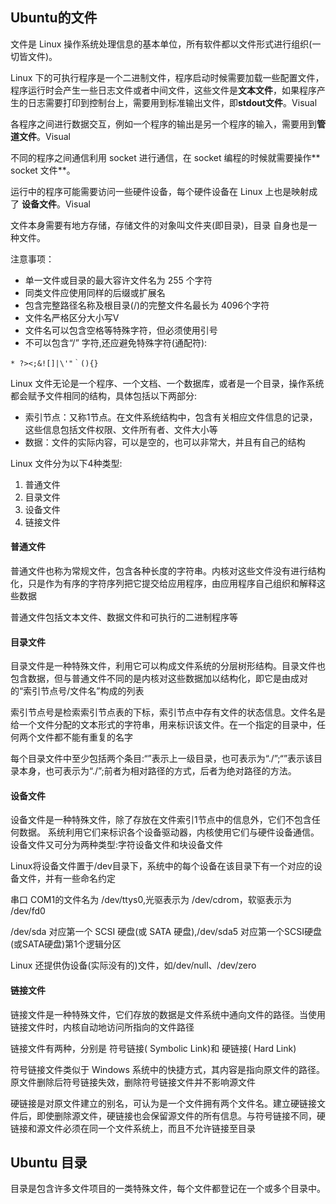 
<WordCount>

## Ubuntu的文件

文件是 Linux 操作系统处理信息的基本单位，所有软件都以文件形式进行组织(一切皆文件)。

Linux 下的可执行程序是一个二进制文件，程序启动时候需要加载一些配置文件，程序运行时会产生一些日志文件或者中间文件，这些文件是**文本文件**，如果程序产生的日志需要打印到控制台上，需要用到标准输出文件，即**stdout文件**。Visual

各程序之间进行数据交互，例如一个程序的输出是另一个程序的输入，需要用到**管道文件**。Visual

不同的程序之间通信利用 socket 进行通信，在 socket 编程的时候就需要操作** socket 文件**。

运行中的程序可能需要访问一些硬件设备，每个硬件设备在 Linux 上也是映射成了 **设备文件**。Visual

文件本身需要有地方存储，存储文件的对象叫文件夹(即目录)，目录 自身也是一种文件。

注意事项：

- 单一文件或目录的最大容许文件名为 255 个字符
- 同类文件应使用同样的后缀或扩展名
- 包含完整路径名称及根目录(/)的完整文件名最长为 4096个字符
- 文件名严格区分大小写V
- 文件名可以包含空格等特殊字符，但必须使用引号
- 不可以包含“/” 字符,还应避免特殊字符(通配符):
```
* ?><;&![]|\'"｀(){}
```
Linux 文件无论是一个程序、一个文档、一个数据库，或者是一个目录，操作系统都会赋予文件相同的结构，具体包括以下两部分:

- 索引节点：又称1节点。在文件系统结构中，包含有关相应文件信息的记录，这些信息包括文件权限、文件所有者、文件大小等
- 数据：文件的实际内容，可以是空的，也可以非常大，并且有自己的结构

Linux 文件分为以下4种类型:
1. 普通文件
2. 目录文件
3. 设备文件
4. 链接文件

#### 普通文件

普通文件也称为常规文件，包含各种长度的字符串。内核对这些文件没有进行结构化，只是作为有序的字符序列把它提交给应用程序，由应用程序自己组织和解释这些数据

普通文件包括文本文件、数据文件和可执行的二进制程序等

#### 目录文件

目录文件是一种特殊文件，利用它可以构成文件系统的分层树形结构。目录文件也包含数据，但与普通文件不同的是内核对这些数据加以结构化，即它是由成对的“索引节点号/文件名”构成的列表

索引节点号是检索索引节点表的下标，索引节点中存有文件的状态信息。文件名是给一个文件分配的文本形式的字符串，用来标识该文件。在一个指定的目录中，任何两个文件都不能有重复的名字

每个目录文件中至少包括两个条目:“”表示上一级目录，也可表示为“./”;“”表示该目录本身，也可表示为“./”;前者为相对路径的方式，后者为绝对路径的方法。

#### 设备文件

设备文件是一种特殊文件，除了存放在文件索引1节点中的信息外，它们不包含任何数据。 系统利用它们来标识各个设备驱动器，内核使用它们与硬件设备通信。设备文件又可分为两种类型:字符设备文件和块设备文件

Linux将设备文件置于/dev目录下，系统中的每个设备在该目录下有一个对应的设备文件，并有一些命名约定

串口 COM1的文件名为 /dev/ttys0,光驱表示为 /dev/cdrom，软驱表示为 /dev/fd0

/dev/sda 对应第一个 SCSI 硬盘(或 SATA 硬盘),/dev/sda5 对应第一个SCSI硬盘(或SATA硬盘)第1个逻辑分区

Linux 还提供伪设备(实际没有的)文件，如/dev/null、/dev/zero

#### 链接文件

链接文件是一种特殊文件，它们存放的数据是文件系统中通向文件的路径。当使用链接文件时，内核自动地访问所指向的文件路径

链接文件有两种，分别是 符号链接( Symbolic Link)和 硬链接( Hard Link)

符号链接文件类似于 Windows 系统中的快捷方式，其内容是指向原文件的路径。原文件删除后符号链接失效，删除符号链接文件并不影响源文件

硬链接是对原文件建立的别名，可认为是一个文件拥有两个文件名。建立硬链接文件后，即使删除源文件，硬链接也会保留源文件的所有信息。与符号链接不同，硬链接和源文件必须在同一个文件系统上，而且不允许链接至目录

## Ubuntu 目录

目录是包含许多文件项目的一类特殊文件，每个文件都登记在一个或多个目录中。



</WordCount>